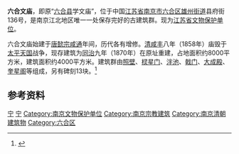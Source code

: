 {{文物保护单位
| 级别 = 省级
| 省区市 = 江苏省
| 名称 = 六合文庙
| 图片 = 
| 编号 = 
| 分类 = 古建筑
| 时代 = [[清朝|清]]
| 所在 = [[南京市|南京市]][[六合区|六合区]]
| 登录 = 1995年4月19日
}}
'''六合文庙'''，即原“[[六合县|六合县]]学文庙”，位于中国[[江苏省|江苏省]][[南京市|南京市]][[六合区|六合区]][[雄州街道_(南京市)|雄州街道]]县府街136号，是南京江北地区唯一一处保存完好的古建筑群。现为[[江苏省文物保护单位|江苏省文物保护单位]]。

六合文庙始建于[[唐朝|唐]][[唐懿宗|懿宗]][[咸通|咸通]]年间，历代各有增修。[[清朝|清]][[咸丰_(年号)|咸丰]]八年（1858年）庙毁于[[太平天国|太平天国]]战争，现存建筑为[[同治|同治]]九年（1870年）在原址重建，占地面积约8000平方米，建筑面积约4000平方米。建筑群由[[影壁|照壁]]、[[棂星门|棂星门]]、[[泮池|泮池]]、[[戟门|戟门]]、[[大成殿|大成殿]]、[[奎星阁|奎星阁]]等组成，另有碑刻13块。<ref>{{cite web|title=六合文庙|url=http://njdfz.nje.cn/HTMLNEWS/912%5C2008623184453.htm|accessdate=2009-10-19|publisher=南京地方志|archiveurl=https://web.archive.org/web/20121102024317/http://njdfz.nje.cn/HTMLNEWS/912/2008623184453.htm|archivedate=2012-11-02|deadurl=yes}}</ref>

==参考资料==
{{reflist}}

{{南京市境内的江苏省文物保护单位}}
[[Category:江苏省文物保护单位|宁]]
[[Category:江苏孔庙|宁]]
[[Category:南京文物保护单位|Category:南京文物保护单位]]
[[Category:南京宗教建筑|Category:南京宗教建筑]]
[[Category:南京清朝建筑物|Category:南京清朝建筑物]]
[[Category:六合区|Category:六合区]]